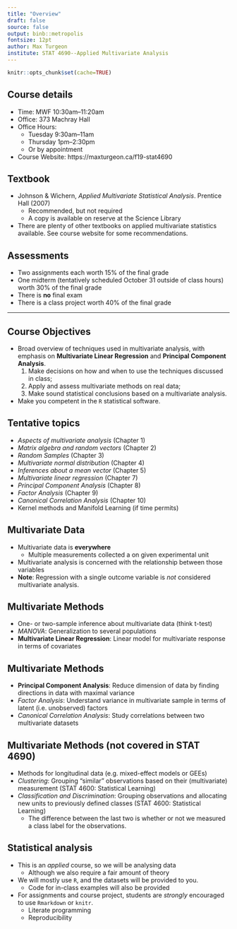 ```yaml
---
title: "Overview"
draft: false
source: false
output: binb::metropolis
fontsize: 12pt
author: Max Turgeon
institute: STAT 4690--Applied Multivariate Analysis
---
```


```r
knitr::opts_chunk$set(cache=TRUE)
```

## Course details

  - Time: MWF 10:30am--11:20am
  - Office: 373 Machray Hall
  - Office Hours: 
    + Tuesday 9:30am--11am
    + Thursday 1pm--2:30pm
    + Or by appointment
  - Course Website: https://maxturgeon.ca/f19-stat4690
  
## Textbook

  - Johnson & Wichern, *Applied Multivariate Statistical Analysis*. Prentice Hall (2007)
    + Recommended, but not required
    + A copy is available on reserve at the Science Library
  - There are plenty of other textbooks on applied multivariate statistics available. See course website for some recommendations.
  
## Assessments

  - Two assignments each worth 15% of the final grade
  - One midterm (tentatively scheduled October 31 outside of class hours) worth 30% of the final grade
  - There is **no** final exam
  - There is a class project worth 40% of the final grade

---

<!-- Add slide for fire safety orientation -->
\makebox[\textwidth]{\includegraphics[width=\paperwidth]{First_Day_of_Class-Fire_safety_orientation.pdf}}

## Course Objectives

  - Broad overview of techniques used in multivariate analysis, with emphasis on **Multivariate Linear Regression** and **Principal Component Analysis**.
    1. Make decisions on how and when to use the techniques discussed in class;
    2. Apply and assess multivariate methods on real data;
    3. Make sound statistical conclusions based on a multivariate analysis.
  - Make you competent in the `R` statistical software.

## Tentative topics {.allowframebreaks}

  - *Aspects of multivariate analysis* (Chapter 1)
  - *Matrix algebra and random vectors* (Chapter 2)
  - *Random Samples* (Chapter 3)
  - *Multivariate normal distribution* (Chapter 4)
  - *Inferences about a mean vector* (Chapter 5)
  - *Multivariate linear regression* (Chapter 7)
  - *Principal Component Analysis* (Chapter 8)
  - *Factor Analysis* (Chapter 9)
  - *Canonical Correlation Analysis* (Chapter 10)
  - Kernel methods and Manifold Learning (if time permits)

## Multivariate Data

  - Multivariate data is **everywhere**
    + Multiple measurements collected a on given experimental unit
  - Multivariate analysis is concerned with the relationship between those variables
  - **Note**: Regression with a single outcome variable is *not* considered multivariate analysis.

## Multivariate Methods

  - One- or two-sample inference about multivariate data (think t-test)
  - *MANOVA*: Generalization to several populations
  - **Multivariate Linear Regression**: Linear model for multivariate response in terms of covariates
  
## Multivariate Methods

  - **Principal Component Analysis**: Reduce dimension of data by finding directions in data with maximal variance
  - *Factor Analysis*: Understand variance in multivariate sample in terms of latent (i.e. unobserved) factors
  - *Canonical Correlation Analysis*: Study correlations between two multivariate datasets
  
## Multivariate Methods (**not** covered in STAT 4690)

  - Methods for longitudinal data (e.g. mixed-effect models or GEEs)
  - *Clustering*: Grouping "similar" observations based on their (multivariate) measurement (STAT 4600: Statistical Learning)
  - *Classification and Discrimination*: Grouping observations and allocating new units to previously defined classes (STAT 4600: Statistical Learning)
    + The difference between the last two is whether or not we measured a class label for the observations.
    
## Statistical analysis

  - This is an *applied* course, so we will be analysing data
    + Although we also require a fair amount of theory
  - We will mostly use `R`, and the datasets will be provided to you.
    + Code for in-class examples will also be provided
  - For assignments and course project, students are *strongly* encouraged to use `Rmarkdown` or `knitr`.
    + Literate programming
    + Reproducibility
    
